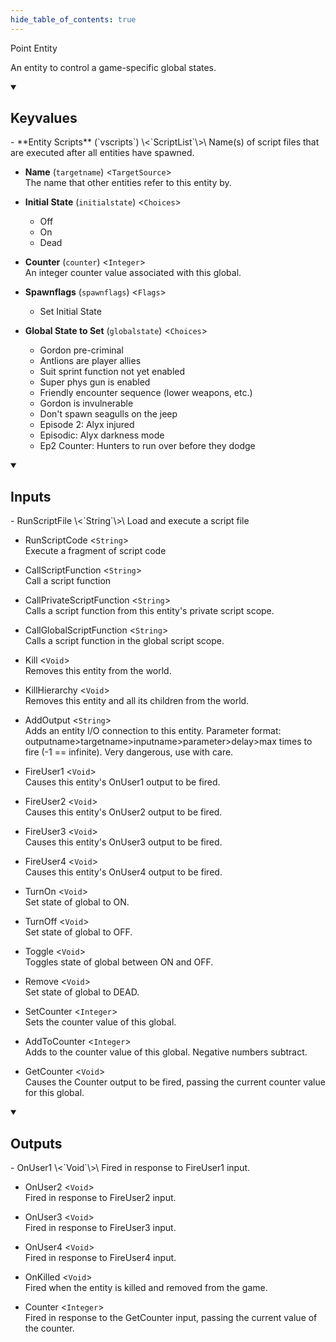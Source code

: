 ```yaml
---
hide_table_of_contents: true
---
```


<!---
!!!!!!
THIS PAGE IS AUTOGENERATED FROM GAME FGD DEFINITIONS!
DO NOT EDIT MANUALLY!
!!!!!!

In order to make edits, you can make an annotation file in /fgd_dump_overrides
-->


Point Entity

An entity to control a game-specific global states.

<details open>
<summary><h2>Keyvalues</h2></summary>
- **Entity Scripts** (`vscripts`) \<`ScriptList`\>\
Name(s) of script files that are executed after all entities have spawned.

- **Name** (`targetname`) \<`TargetSource`\>\
The name that other entities refer to this entity by.

- **Initial State** (`initialstate`) \<`Choices`\>
  - Off
  - On
  - Dead


- **Counter** (`counter`) \<`Integer`\>\
An integer counter value associated with this global.

- **Spawnflags** (`spawnflags`) \<`Flags`\>
  - Set Initial State


- **Global State to Set** (`globalstate`) \<`Choices`\>
  - Gordon pre-criminal
  - Antlions are player allies
  - Suit sprint function not yet enabled
  - Super phys gun is enabled
  - Friendly encounter sequence (lower weapons, etc.)
  - Gordon is invulnerable
  - Don't spawn seagulls on the jeep
  - Episode 2: Alyx injured
  - Episodic: Alyx darkness mode
  - Ep2 Counter: Hunters to run over before they dodge



 </details>
<details open>
<summary><h2>Inputs</h2></summary>
- RunScriptFile \<`String`\>\
Load and execute a script file

- RunScriptCode \<`String`\>\
Execute a fragment of script code

- CallScriptFunction \<`String`\>\
Call a script function

- CallPrivateScriptFunction \<`String`\>\
Calls a script function from this entity's private script scope.

- CallGlobalScriptFunction \<`String`\>\
Calls a script function in the global script scope.

- Kill \<`Void`\>\
Removes this entity from the world.

- KillHierarchy \<`Void`\>\
Removes this entity and all its children from the world.

- AddOutput \<`String`\>\
Adds an entity I/O connection to this entity. Parameter format: outputname&gt;targetname>inputname&gt;parameter&gt;delay&gt;max times to fire (-1 == infinite). Very dangerous, use with care.

- FireUser1 \<`Void`\>\
Causes this entity's OnUser1 output to be fired.

- FireUser2 \<`Void`\>\
Causes this entity's OnUser2 output to be fired.

- FireUser3 \<`Void`\>\
Causes this entity's OnUser3 output to be fired.

- FireUser4 \<`Void`\>\
Causes this entity's OnUser4 output to be fired.

- TurnOn \<`Void`\>\
Set state of global to ON.

- TurnOff \<`Void`\>\
Set state of global to OFF.

- Toggle \<`Void`\>\
Toggles state of global between ON and OFF.

- Remove \<`Void`\>\
Set state of global to DEAD.

- SetCounter \<`Integer`\>\
Sets the counter value of this global.

- AddToCounter \<`Integer`\>\
Adds to the counter value of this global. Negative numbers subtract.

- GetCounter \<`Void`\>\
Causes the Counter output to be fired, passing the current counter value for this global.


 </details>
<details open>
<summary><h2>Outputs</h2></summary>
- OnUser1 \<`Void`\>\
Fired in response to FireUser1 input.

- OnUser2 \<`Void`\>\
Fired in response to FireUser2 input.

- OnUser3 \<`Void`\>\
Fired in response to FireUser3 input.

- OnUser4 \<`Void`\>\
Fired in response to FireUser4 input.

- OnKilled \<`Void`\>\
Fired when the entity is killed and removed from the game.

- Counter \<`Integer`\>\
Fired in response to the GetCounter input, passing the current value of the counter.


 </details>